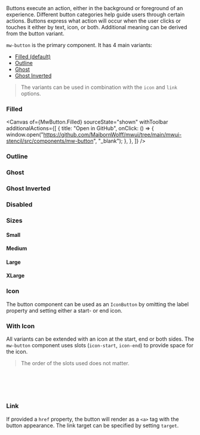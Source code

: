 
<Title>Button</Title>

<Subtitle>
  Buttons execute an action, either in the background or foreground of an experience. Different button categories help guide users through certain actions. Buttons express what
  action will occur when the user clicks or touches it either by text, icon, or both. Additional meaning can be derived from the button variant.
</Subtitle>

`mw-button` is the primary component. It has 4 main variants:

- [Filled (default)](#filled)
- [Outline](#outline)
- [Ghost](#ghost)
- [Ghost Inverted](#ghost-inverted)

> The variants can be used in combination with the `icon` and `link` options.

### Filled

<Canvas
  of={MwButton.Filled}
  sourceState="shown"
  withToolbar
  additionalActions={[
    {
      title: "Open in GitHub",
      onClick: () => {
        window.open("https://github.com/MaibornWolff/mwui/tree/main/mwui-stencil/src/components/mw-button", "_blank");
      },
    },
  ]}
/>

### Outline

<Canvas of={MwButton.Outline} />

### Ghost

<Canvas of={MwButton.Ghost} />

### Ghost Inverted

<Canvas of={MwButton.GhostInverted} />

### Disabled

<Canvas of={MwButton.FilledDisabled} />

### Sizes

#### Small

<Canvas of={MwButton.Small} />

#### Medium

<Canvas of={MwButton.Filled} />

#### Large

<Canvas of={MwButton.Large} />

#### XLarge

<Canvas of={MwButton.XLarge} />

### Icon

The button component can be used as an `IconButton` by omitting the label property and setting either a start- or end icon.

<Canvas of={MwButton.Icon} />

### With Icon

All variants can be extended with an icon at the start, end or both sides.
The `mw-button` component uses slots (`icon-start`, `icon-end`) to provide space for the icon.

> The order of the slots used does not matter.

```jsx
<mw-button test-id="button" label="BUTTON">
  <mw-icon slot="icon-start" icon="settings" />
  <mw-icon slot="icon-end" icon="settings" />
</mw-button>
```

<Canvas of={MwButton.WithIcon} />

### Link

If provided a `href` property, the button will render as a `<a>` tag with the button appearance. The link target can be specified by setting `target`.

<Canvas of={MwButton.Link} />
